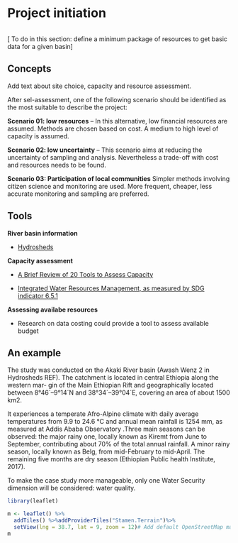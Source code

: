 # Project initiation {#intro}

```r
```

[ To do in this section: define a minimum package of resources to get basic data for a given basin]

## Concepts

Add text about site choice, capacity and resource assessment.

After sel-assessment, one of the following scenario should be identified as the most suitable to describe the project:

**Scenario 01: low resources** – In this alternative, low financial resources are assumed. Methods are chosen based on cost. A medium to high level of capacity is assumed.

**Scenario 02: low uncertainty** – This scenario aims at reducing the uncertainty of sampling and analysis. Nevertheless a trade-off with cost and resources needs to be found.

**Scenario 03: Participation of local communities** Simpler methods involving citizen science and monitoring are used. More frequent, cheaper, less accurate monitoring and sampling are preferred.


## Tools


**River basin information**\

- [Hydrosheds](https://hydrosheds.org)


**Capacity assessment**\

- [A Brief Review of 20 Tools to
Assess Capacity](https://www.humanitarianlibrary.org/sites/default/files/2014/02/capacity_development_group_undp_2005_brief_review_20_tools_to_assess.pdf)

- [Integrated Water Resources Management, as measured by SDG indicator 6.5.1](http://iwrmdataportal.unepdhi.org)


**Assessing availabe resources**\

- Research on data costing could provide a tool to assess available budget


## An example
The study was conducted on the Akaki River basin (Awash Wenz 2 in Hydrosheds REF). The catchment is located in central Ethiopia along the western mar- gin of the Main Ethiopian Rift and geographically located between 8°46´–9°14´N and 38°34´–39°04´E, covering an area of about 1500 km2. 

It experiences a temperate Afro-Alpine climate with daily average temperatures from 9.9 to 24.6 °C and annual mean rainfall is 1254 mm, as measured at Addis Ababa Observatory .Three main seasons can be observed: the major rainy one, locally known as Kiremt from June to September, contributing about 70% of the total annual rainfall. A minor rainy season, locally known as Belg, from mid-February to mid-April. The remaining five months are dry season (Ethiopian Public health Institute, 2017).

To make the case study more manageable, only one Water Security dimension will be considered: water quality.

```r
library(leaflet)

m <- leaflet() %>%
  addTiles() %>%addProviderTiles("Stamen.Terrain")%>%
  setView(lng = 38.7, lat = 9, zoom = 12)# Add default OpenStreetMap map tiles
m

```
